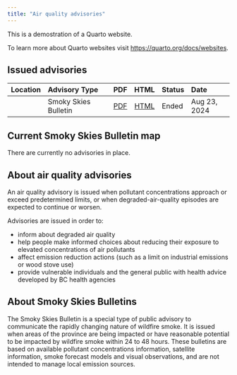 ```yaml
---
title: "Air quality advisories"
---
```


This is a demostration of a Quarto website.

To learn more about Quarto websites visit <https://quarto.org/docs/websites>.

## Issued advisories

| Location | Advisory Type        | PDF | HTML | Status | Date         |
|:---------|:---------------------|:---:|:----:|:-------|:-------------|
|          | Smoky Skies Bulletin | [PDF](bulletins/2024-08-21-smoky-skies-issue.pdf) | [HTML](bulletins/2024-07-25-smoky-skies-issue.html) | Ended  | Aug 23, 2024 |

## Current Smoky Skies Bulletin map

There are currently no advisories in place.

## About air quality advisories

An air quality advisory is issued when pollutant concentrations approach or exceed predetermined limits, or when degraded-air-quality episodes are expected to continue or worsen.

Advisories are issued in order to:

-   inform about degraded air quality
-   help people make informed choices about reducing their exposure to elevated concentrations of air pollutants
-   affect emission reduction actions (such as a limit on industrial emissions or wood stove use)
-   provide vulnerable individuals and the general public with health advice developed by BC health agencies

## About Smoky Skies Bulletins

The Smoky Skies Bulletin is a special type of public advisory to communicate the rapidly changing nature of wildfire smoke. It is issued when areas of the province are being impacted or have reasonable potential to be impacted by wildfire smoke within 24 to 48 hours. These bulletins are based on available pollutant concentrations information, satellite information, smoke forecast models and visual observations, and are not intended to manage local emission sources.